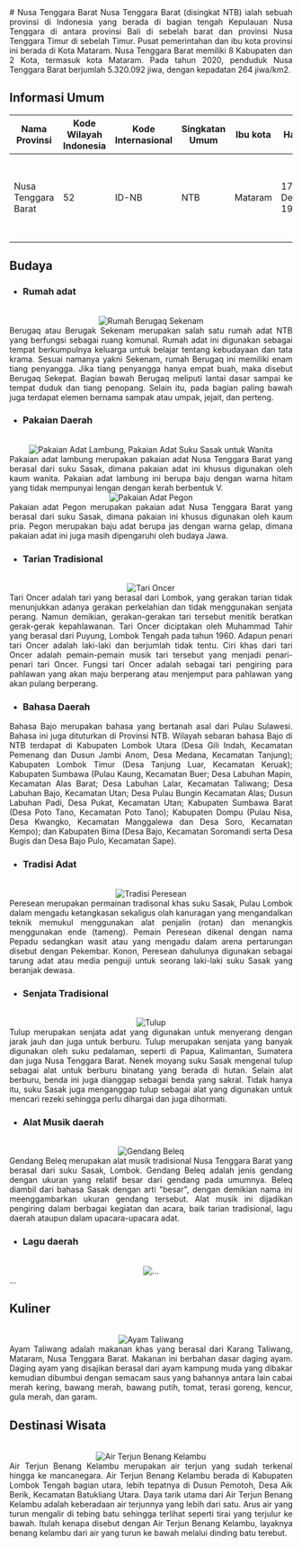 <div align="justify">
   # Nusa Tenggara Barat
   Nusa Tenggara Barat (disingkat NTB) ialah sebuah provinsi di Indonesia yang berada di bagian tengah Kepulauan Nusa Tenggara di antara provinsi Bali di sebelah barat dan provinsi Nusa Tenggara Timur di sebelah Timur. Pusat pemerintahan dan ibu kota provinsi ini berada di Kota Mataram. Nusa Tenggara Barat memiliki 8 Kabupaten dan 2 Kota, termasuk kota Mataram. Pada tahun 2020, penduduk Nusa Tenggara Barat berjumlah 5.320.092 jiwa, dengan kepadatan 264 jiwa/km2.

   ## Informasi Umum
   |         Nama Provinsi            | Kode Wilayah Indonesia | Kode Internasional | Singkatan Umum |    Ibu kota     |        Hari Jadi          | Lambang                                                              |
   |----------------------------------|------------------------|--------------------|----------------|-----------------|---------------------------|----------------------------------------------------------------------|
   |       Nusa Tenggara Barat        |           52           |        ID-NB       |       NTB      |   Mataram       |    17 Desember 1958       | <div align="center"><img alt="Lambang Nusa Tenggara Barat" width="150" src="https://upload.wikimedia.org/wikipedia/commons/thumb/5/51/Coat_of_arms_of_West_Nusa_Tenggara.svg/90px-Coat_of_arms_of_West_Nusa_Tenggara.svg.png"/></div> |

   ## Budaya

   - ### Rumah adat
   <br/>
   <div align="center"><img alt="Rumah Berugaq Sekenam" src="https://akcdn.detik.net.id/community/media/visual/2022/11/14/berugaq_169.jpeg?w=700&q=90"/></div>
   Berugaq atau Berugak Sekenam merupakan salah satu rumah adat NTB yang berfungsi sebagai ruang komunal. Rumah adat ini digunakan sebagai tempat berkumpulnya keluarga untuk belajar tentang kebudayaan dan tata krama. Sesuai namanya yakni Sekenam, rumah Berugaq ini memiliki enam tiang penyangga. Jika tiang penyangga hanya empat buah, maka disebut Berugaq Sekepat. Bagian bawah Berugaq meliputi lantai dasar sampai ke tempat duduk dan tiang penopang. Selain itu, pada bagian paling bawah juga terdapat elemen bernama sampak atau umpak, jejait, dan perteng.
   
   - ### Pakaian Daerah
   <br/>
   <div align="center"><img alt="Pakaian Adat Lambung, Pakaian Adat Suku Sasak untuk Wanita" src="https://o-cdn-cas.sirclocdn.com/parenting/images/1_zEj3ZXm.width-800.format-webp.webp"/></div>
   Pakaian adat lambung merupakan pakaian adat Nusa Tenggara Barat yang berasal dari suku Sasak, dimana pakaian adat ini khusus digunakan oleh kaum wanita. Pakaian adat lambung ini berupa baju dengan warna hitam yang tidak mempunyai lengan dengan kerah berbentuk V.
   <br/>

   <div align="center"><img alt="Pakaian Adat Pegon" src="https://mobillombok.com/wp-content/uploads/2019/03/1-e1552375700422.jpg"/></div>
   Pakaian adat Pegon merupakan pakaian adat Nusa Tenggara Barat yang berasal dari suku Sasak, dimana pakaian ini khusus digunakan oleh kaum pria. Pegon merupakan baju adat berupa jas dengan warna gelap, dimana pakaian adat ini juga masih dipengaruhi oleh budaya Jawa.



   - ### Tarian Tradisional
   <br/>
   <div align="center"><img alt="Tari Oncer" src="https://www.infobudaya.net/wp-content/uploads/2017/09/DSCN2041.jpg"/></div>
   Tari Oncer adalah tari yang berasal dari Lombok,  yang gerakan tarian tidak menunjukkan adanya gerakan perkelahian dan tidak menggunakan senjata perang. Namun demikian, gerakan-gerakan tari tersebut menitik beratkan gerak-gerak kepahlawanan. Tari Oncer diciptakan oleh Muhammad Tahir yang berasal dari Puyung, Lombok Tengah pada tahun 1960. Adapun penari tari Oncer adalah laki-laki dan berjumlah tidak tentu. Ciri khas dari tari Oncer adalah pemain-pemain musik tari tersebut yang menjadi penari-penari tari Oncer. Fungsi tari Oncer adalah sebagai tari pengiring para pahlawan yang akan maju berperang atau menjemput para pahlawan yang  akan pulang berperang.
   
   - ### Bahasa Daerah
   Bahasa Bajo merupakan bahasa yang bertanah asal dari Pulau Sulawesi. Bahasa ini juga dituturkan di Provinsi NTB. Wilayah sebaran bahasa Bajo di NTB terdapat di Kabupaten Lombok Utara (Desa Gili Indah, Kecamatan Pemenang dan Dusun Jambi Anom, Desa Medana, Kecamatan Tanjung); Kabupaten Lombok Timur (Desa Tanjung Luar, Kecamatan Keruak); Kabupaten Sumbawa (Pulau Kaung, Kecamatan Buer; Desa Labuhan Mapin, Kecamatan Alas Barat; Desa Labuhan Lalar, Kecamatan Taliwang; Desa Labuhan Bajo, Kecamatan Utan; Desa Pulau Bungin Kecamatan Alas; Dusun Labuhan Padi, Desa Pukat, Kecamatan Utan; Kabupaten Sumbawa Barat (Desa Poto Tano, Kecamatan Poto Tano); Kabupaten Dompu (Pulau Nisa, Desa Kwangko, Kecamatan Manggalewa dan Desa Soro, Kecamatan Kempo); dan Kabupaten Bima (Desa Bajo, Kecamatan Soromandi serta Desa Bugis dan Desa Bajo Pulo, Kecamatan Sape).

   - ### Tradisi Adat
   <br/>
   <div align="center"><img alt="Tradisi Peresean" src="https://upload.wikimedia.org/wikipedia/commons/b/b1/Peresean_ritual_of_Sasak_people_of_Lombok.jpg"/></div>
   Peresean merupakan permainan tradisonal khas suku Sasak, Pulau Lombok dalam mengadu ketangkasan sekaligus olah kanuragan yang mengandalkan teknik memukul menggunakan alat penjalin (rotan) dan menangkis menggunakan ende (tameng). Pemain Peresean dikenal dengan nama Pepadu sedangkan wasit atau yang mengadu dalam arena pertarungan disebut dengan Pekembar. Konon, Peresean dahulunya digunakan sebagai tarung adat atau media penguji untuk seorang laki-laki suku Sasak yang beranjak dewasa. 
   
   - ### Senjata Tradisional
   <br/>
   <div align="center"><img alt="Tulup" src="https://pariwisataindonesia.id/wp-content/uploads/2020/10/senjata-tradisional-tulup-foto-by-calonboscom.jpg"/></div>
   Tulup merupakan senjata adat yang digunakan untuk menyerang dengan jarak jauh dan juga untuk berburu.  Tulup merupakan senjata yang banyak digunakan oleh suku pedalaman, seperti di Papua, Kalimantan, Sumatera dan juga Nusa Tenggara Barat. Nenek moyang suku Sasak mengenal tulup sebagai alat untuk berburu binatang yang berada di hutan. Selain alat berburu, benda ini juga dianggap sebagai benda yang sakral. Tidak hanya itu, suku Sasak juga menganggap tulup sebagai alat yang digunakan untuk mencari rezeki sehingga perlu dihargai dan juga dihormati.
   
   - ### Alat Musik daerah
   <br/>
   <div align="center"><img alt="Gendang Beleq" src="https://indonesiakaya.com/wp-content/uploads/2020/10/Gendang_Beleq_1200.jpg"/></div>
   Gendang Beleq merupakan alat musik tradisional Nusa Tenggara Barat yang berasal dari suku Sasak, Lombok. Gendang Beleq adalah jenis gendang dengan ukuran yang relatif besar dari gendang pada umumnya. Beleq diambil dari bahasa Sasak dengan arti "besar", dengan demikian nama ini meenggambarkan ukuran gendang tersebut. Alat musik ini dijadikan pengiring dalam berbagai kegiatan dan acara, baik tarian tradisional, lagu daerah ataupun dalam upacara-upacara adat.
   
   - ### Lagu daerah
   <br/>
   <div align="center"><img alt="..." src="..."/></div>
   ...
   
   ## Kuliner
   <br/>
   <div align="center"><img alt="Ayam Taliwang" src="https://upload.wikimedia.org/wikipedia/commons/thumb/4/4c/Ayam_bakar_khas_Taliwang_2.JPG/375px-Ayam_bakar_khas_Taliwang_2.JPG"/></div>
   Ayam Taliwang adalah makanan khas yang berasal dari Karang Taliwang, Mataram, Nusa Tenggara Barat. Makanan ini berbahan dasar daging ayam. Daging ayam yang disajikan berasal dari ayam kampung muda yang dibakar kemudian dibumbui dengan semacam saus yang bahannya antara lain cabai merah kering, bawang merah, bawang putih, tomat, terasi goreng, kencur, gula merah, dan garam.

   ## Destinasi Wisata
   <br/>
   <div align="center"><img alt="Air Terjun Benang Kelambu" src="https://ik.imagekit.io/tvlk/blog/2022/01/Wisata-Air-Terjun-Lombok-Benang-Kelambu-Shutterstock.jpg?tr=dpr-2,w-675"/></div>
   Air Terjun Benang Kelambu merupakan air terjun yang sudah terkenal hingga ke mancanegara. Air Terjun Benang Kelambu berada di Kabupaten Lombok Tengah bagian utara, lebih tepatnya di Dusun Pemotoh, Desa Aik Berik, Kecamatan Batukliang Utara. Daya tarik utama dari Air Terjun Benang Kelambu adalah keberadaan air terjunnya yang lebih dari satu. Arus air yang turun mengalir di tebing batu sehingga terlihat seperti tirai yang terjulur ke bawah. Itulah kenapa disebut dengan Air Terjun Benang Kelambu, layaknya benang kelambu dari air yang turun ke bawah melalui dinding batu terebut. 
</div>